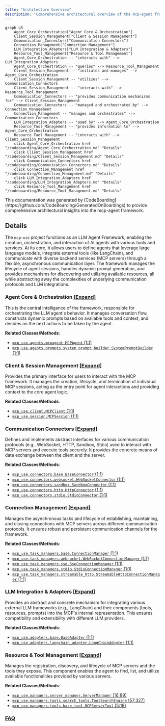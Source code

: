 ```yaml
---
title: "Architecture Overview"
description: "Comprehensive architectural overview of the mcp-agent framework"
---
```



```mermaid
graph LR
    Agent_Core_Orchestration["Agent Core & Orchestration"]
    Client_Session_Management["Client & Session Management"]
    Communication_Connectors["Communication Connectors"]
    Connection_Management["Connection Management"]
    LLM_Integration_Adapters["LLM Integration & Adapters"]
    Resource_Tool_Management["Resource & Tool Management"]
    Agent_Core_Orchestration -- "interacts with" --> LLM_Integration_Adapters
    Agent_Core_Orchestration -- "queries" --> Resource_Tool_Management
    Client_Session_Management -- "initiates and manages" --> Agent_Core_Orchestration
    Client_Session_Management -- "utilizes" --> Communication_Connectors
    Client_Session_Management -- "interacts with" --> Resource_Tool_Management
    Communication_Connectors -- "provides communication mechanisms for" --> Client_Session_Management
    Communication_Connectors -- "managed and orchestrated by" --> Connection_Management
    Connection_Management -- "manages and orchestrates" --> Communication_Connectors
    LLM_Integration_Adapters -- "used by" --> Agent_Core_Orchestration
    Resource_Tool_Management -- "provides information to" --> Agent_Core_Orchestration
    Resource_Tool_Management -- "interacts with" --> Client_Session_Management
    click Agent_Core_Orchestration href "/codeboarding/Agent_Core_Orchestration.md" "Details"
    click Client_Session_Management href "/codeboarding/Client_Session_Management.md" "Details"
    click Communication_Connectors href "/codeboarding/Communication_Connectors.md" "Details"
    click Connection_Management href "/codeboarding/Connection_Management.md" "Details"
    click LLM_Integration_Adapters href "/codeboarding/LLM_Integration_Adapters.md" "Details"
    click Resource_Tool_Management href "/codeboarding/Resource_Tool_Management.md" "Details"
```

<Info>
This documentation was generated by [CodeBoarding](https://github.com/CodeBoarding/GeneratedOnBoardings) to provide comprehensive architectural insights into the mcp-agent framework.
</Info>

## Details

The `mcp-use` project functions as an LLM Agent Framework, enabling the creation, orchestration, and interaction of AI agents with various tools and services. At its core, it allows users to define agents that leverage large language models, integrate external tools (like LangChain), and communicate with diverse backend services (MCP servers) through a flexible, asynchronous communication layer. The framework manages the lifecycle of agent sessions, handles dynamic prompt generation, and provides mechanisms for discovering and utilizing available resources, all while abstracting away the complexities of underlying communication protocols and LLM integrations.

### Agent Core & Orchestration [[Expand]](./Agent_Core_Orchestration)
This is the central intelligence of the framework, responsible for orchestrating the LLM agent's behavior. It manages conversation flow, constructs dynamic prompts based on available tools and context, and decides on the next actions to be taken by the agent.


**Related Classes/Methods**:

- <a href="https://github.com/CodeBoarding/mcp-use/blob/main/mcp_use/agents/mcpagent.py#L1-L1" target="_blank" rel="noopener noreferrer">`mcp_use.agents.mcpagent.MCPAgent` (1:1)</a>
- <a href="https://github.com/CodeBoarding/mcp-use/blob/main/mcp_use/agents/prompts/system_prompt_builder.py#L1-L1" target="_blank" rel="noopener noreferrer">`mcp_use.agents.prompts.system_prompt_builder.SystemPromptBuilder` (1:1)</a>


### Client & Session Management [[Expand]](./Client_Session_Management)
Provides the primary interface for users to interact with the MCP framework. It manages the creation, lifecycle, and termination of individual MCP sessions, acting as the entry point for agent interactions and providing context to the core agent logic.


**Related Classes/Methods**:

- <a href="https://github.com/CodeBoarding/mcp-use/blob/main/mcp_use/client.py#L1-L1" target="_blank" rel="noopener noreferrer">`mcp_use.client.MCPClient` (1:1)</a>
- <a href="https://github.com/CodeBoarding/mcp-use/blob/main/mcp_use/session.py#L1-L1" target="_blank" rel="noopener noreferrer">`mcp_use.session.MCPSession` (1:1)</a>


### Communication Connectors [[Expand]](./Communication_Connectors)
Defines and implements abstract interfaces for various communication protocols (e.g., WebSocket, HTTP, Sandbox, Stdio) used to interact with MCP servers and execute tools securely. It provides the concrete means of data exchange between the client and the server.


**Related Classes/Methods**:

- <a href="https://github.com/CodeBoarding/mcp-use/blob/main/mcp_use/connectors/base.py#L1-L1" target="_blank" rel="noopener noreferrer">`mcp_use.connectors.base.BaseConnector` (1:1)</a>
- <a href="https://github.com/CodeBoarding/mcp-use/blob/main/mcp_use/connectors/websocket.py#L1-L1" target="_blank" rel="noopener noreferrer">`mcp_use.connectors.websocket.WebSocketConnector` (1:1)</a>
- <a href="https://github.com/CodeBoarding/mcp-use/blob/main/mcp_use/connectors/sandbox.py#L1-L1" target="_blank" rel="noopener noreferrer">`mcp_use.connectors.sandbox.SandboxConnector` (1:1)</a>
- <a href="https://github.com/CodeBoarding/mcp-use/blob/main/mcp_use/connectors/http.py#L1-L1" target="_blank" rel="noopener noreferrer">`mcp_use.connectors.http.HttpConnector` (1:1)</a>
- <a href="https://github.com/CodeBoarding/mcp-use/blob/main/mcp_use/connectors/stdio.py#L1-L1" target="_blank" rel="noopener noreferrer">`mcp_use.connectors.stdio.StdioConnector` (1:1)</a>


### Connection Management [[Expand]](./Connection_Management)
Manages the asynchronous tasks and lifecycle of establishing, maintaining, and closing connections with MCP servers across different communication protocols. It ensures robust and persistent communication channels for the framework.


**Related Classes/Methods**:

- <a href="https://github.com/CodeBoarding/mcp-use/blob/main/mcp_use/task_managers/base.py#L1-L1" target="_blank" rel="noopener noreferrer">`mcp_use.task_managers.base.ConnectionManager` (1:1)</a>
- <a href="https://github.com/CodeBoarding/mcp-use/blob/main/mcp_use/task_managers/websocket.py#L1-L1" target="_blank" rel="noopener noreferrer">`mcp_use.task_managers.websocket.WebSocketConnectionManager` (1:1)</a>
- <a href="https://github.com/CodeBoarding/mcp-use/blob/main/mcp_use/task_managers/sse.py#L1-L1" target="_blank" rel="noopener noreferrer">`mcp_use.task_managers.sse.SseConnectionManager` (1:1)</a>
- <a href="https://github.com/CodeBoarding/mcp-use/blob/main/mcp_use/task_managers/stdio.py#L1-L1" target="_blank" rel="noopener noreferrer">`mcp_use.task_managers.stdio.StdioConnectionManager` (1:1)</a>
- <a href="https://github.com/CodeBoarding/mcp-use/blob/main/mcp_use/task_managers/streamable_http.py#L1-L1" target="_blank" rel="noopener noreferrer">`mcp_use.task_managers.streamable_http.StreamableHttpConnectionManager` (1:1)</a>


### LLM Integration & Adapters [[Expand]](./LLM_Integration_Adapters)
Provides an abstract and concrete mechanism for integrating various external LLM frameworks (e.g., LangChain) and their components (tools, resources, prompts) into the MCP's internal representation. This ensures compatibility and extensibility with different LLM providers.


**Related Classes/Methods**:

- <a href="https://github.com/CodeBoarding/mcp-use/blob/main/mcp_use/adapters/base.py#L1-L1" target="_blank" rel="noopener noreferrer">`mcp_use.adapters.base.BaseAdapter` (1:1)</a>
- <a href="https://github.com/CodeBoarding/mcp-use/blob/main/mcp_use/adapters/langchain_adapter.py#L1-L1" target="_blank" rel="noopener noreferrer">`mcp_use.adapters.langchain_adapter.LangChainAdapter` (1:1)</a>


### Resource & Tool Management [[Expand]](./Resource_Tool_Management)
Manages the registration, discovery, and lifecycle of MCP servers and the tools they expose. This component enables the agent to find, list, and utilize available functionalities provided by various servers.


**Related Classes/Methods**:

- <a href="https://github.com/CodeBoarding/mcp-use/blob/main/mcp_use/managers/server_manager.py#L16-L89" target="_blank" rel="noopener noreferrer">`mcp_use.managers.server_manager.ServerManager` (16:89)</a>
- <a href="https://github.com/CodeBoarding/mcp-use/blob/main/mcp_use/managers/tools/search_tools.py#L57-L327" target="_blank" rel="noopener noreferrer">`mcp_use.managers.tools.search_tools.ToolSearchEngine` (57:327)</a>
- <a href="https://github.com/CodeBoarding/mcp-use/blob/main/mcp_use/managers/tools/base_tool.py#L5-L18" target="_blank" rel="noopener noreferrer">`mcp_use.managers.tools.base_tool.MCPServerTool` (5:18)</a>




### [FAQ](https://github.com/CodeBoarding/GeneratedOnBoardings/tree/main?tab=readme-ov-file#faq)
